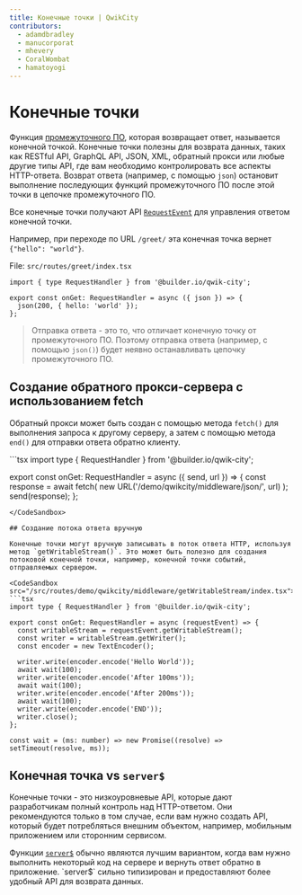 ```yaml
---
title: Конечные точки | QwikCity
contributors:
  - adamdbradley
  - manucorporat
  - mhevery
  - CoralWombat
  - hamatoyogi
---
```



# Конечные точки

Функция [промежуточного ПО](../middleware), которая возвращает ответ, называется конечной точкой. Конечные точки полезны для возврата данных, таких как RESTful API, GraphQL API, JSON, XML, обратный прокси или любые другие типы API, где вам необходимо контролировать все аспекты HTTP-ответа. Возврат ответа (например, с помощью `json`) остановит выполнение последующих функций промежуточного ПО после этой точки в цепочке промежуточного ПО.

Все конечные точки получают API [`RequestEvent`](../middleware/#requestevent) для управления ответом конечной точки.

Например, при переходе по URL `/greet/` эта конечная точка вернет `{"hello": "world"}`.

File: `src/routes/greet/index.tsx`
<CodeSandbox src="/src/routes/demo/qwikcity/middleware/json/index.tsx">
```tsx
import { type RequestHandler } from '@builder.io/qwik-city';

export const onGet: RequestHandler = async ({ json }) => {
  json(200, { hello: 'world' });
};
```
</CodeSandbox>

> Отправка ответа - это то, что отличает конечную точку от промежуточного ПО. Поэтому отправка ответа (например, с помощью `json()`) будет неявно останавливать цепочку промежуточного ПО.

## Создание обратного прокси-сервера с использованием fetch

Обратный прокси может быть создан с помощью метода `fetch()` для выполнения запроса к другому серверу, а затем с помощью метода `end()` для отправки ответа обратно клиенту.

<CodeSandbox src="/src/routes/demo/qwikcity/middleware/proxy/index.tsx">
```tsx
import type { RequestHandler } from '@builder.io/qwik-city';

export const onGet: RequestHandler = async ({ send, url }) => {
  const response = await fetch(
    new URL('/demo/qwikcity/middleware/json/', url)
  );
  send(response);
};
```
</CodeSandbox>

## Создание потока ответа вручную

Конечные точки могут вручную записывать в поток ответа HTTP, используя метод `getWritableStream()`. Это может быть полезно для создания потоковой конечной точки, например, конечной точки событий, отправляемых сервером.

<CodeSandbox src="/src/routes/demo/qwikcity/middleware/getWritableStream/index.tsx">
```tsx
import type { RequestHandler } from '@builder.io/qwik-city';

export const onGet: RequestHandler = async (requestEvent) => {
  const writableStream = requestEvent.getWritableStream();
  const writer = writableStream.getWriter();
  const encoder = new TextEncoder();

  writer.write(encoder.encode('Hello World'));
  await wait(100);
  writer.write(encoder.encode('After 100ms'));
  await wait(100);
  writer.write(encoder.encode('After 200ms'));
  await wait(100);
  writer.write(encoder.encode('END'));
  writer.close();
};

const wait = (ms: number) => new Promise((resolve) => setTimeout(resolve, ms));
```
</CodeSandbox>

## Конечная точка vs `server$`

Конечные точки - это низкоуровневые API, которые дают разработчикам полный контроль над HTTP-ответом. Они рекомендуются только в том случае, если вам нужно создать API, который будет потребляться внешним объектом, например, мобильным приложением или сторонним сервисом.

Функции [`server$`](../server$/index.mdx) обычно являются лучшим вариантом, когда вам нужно выполнить некоторый код на сервере и вернуть ответ обратно в приложение. `server$` сильно типизирован и предоставляют более удобный API для возврата данных.

